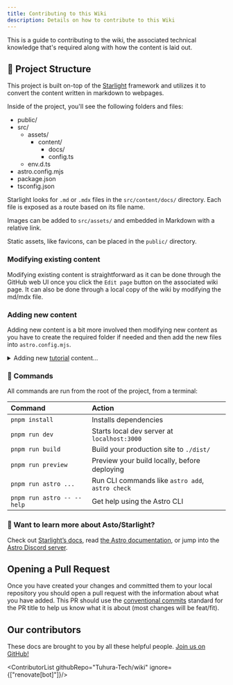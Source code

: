 ```yaml
---
title: Contributing to this Wiki
description: Details on how to contribute to this Wiki
---
```



This is a guide to contributing to the wiki, the associated technical knowledge that's required along with how the content is laid out.

## 🚀 Project Structure

This project is built on-top of the [Starlight](https://starlight.astro.build/) framework and utilizes it to convert the content written in markdown to webpages.

Inside of the project, you'll see the following folders and files:


<FileTree>

- public/
- src/
  - assets/
    - content/
      - docs/
      - config.ts
  - env.d.ts
- astro.config.mjs
- package.json
- tsconfig.json

</FileTree>

Starlight looks for `.md` or `.mdx` files in the `src/content/docs/` directory. Each file is exposed as a route based on its file name.

Images can be added to `src/assets/` and embedded in Markdown with a relative link.

Static assets, like favicons, can be placed in the `public/` directory.

### Modifying existing content

Modifying existing content is straightforward as it can be done through the GitHub web UI once you click the `Edit page` button on the associated wiki page. It can also be done through a local copy of the wiki by modifying the md/mdx file.


### Adding new content

Adding new content is a bit more involved then modifying new content as you have to create the required folder if needed and then add the new files into `astro.config.mjs`.

<details>
  <summary>Adding new <ins>tutorial</ins> content...</summary>
  File Structure:
  1. Refer to the python turtle folder.
      a. You need to make your tutorial into a folder, and add your sub-folder as `0-firstStep`, `1-secondStep`, `2-thirdStep`, etc.
      b. Inside these sub-folders, you will need one `index.mdx` file, and then 0 or more files named `1.mdx`, `2.mdx`, etc.
  4. When you add your directory into the `astro.config.mjs` file, the link needs to include your first sub-folder.
  
:::note[You are required to add the following to your files]
At the start of the index file
```md
type: tutorial
unitTitle: 'My Unit Title'
title: 'My Page Title'
```
At the start of the [number].mdx files
```md
type: tutorial
title: 'My Page Title'
```
To import necessary modules
```md
import Checklist from '/src/components/Checklist.astro';
import Box from '/src/components/tutorial/Box.astro';
import { Steps } from '@astrojs/starlight/components';
```

At the end of **every** mdx file
```md
<Box icon="check-list">
## Checklist name
<Checklist>
- [ ] Things the user should've done...
</Checklist>
</Box>
```
:::
</details>

### 🧞 Commands

All commands are run from the root of the project, from a terminal:

| Command                   | Action                                           |
| :------------------------ | :----------------------------------------------- |
| `pnpm install`             | Installs dependencies                            |
| `pnpm run dev`             | Starts local dev server at `localhost:3000`      |
| `pnpm run build`           | Build your production site to `./dist/`          |
| `pnpm run preview`         | Preview your build locally, before deploying     |
| `pnpm run astro ...`       | Run CLI commands like `astro add`, `astro check` |
| `pnpm run astro -- --help` | Get help using the Astro CLI                     |

### 👀 Want to learn more about Asto/Starlight?

Check out [Starlight’s docs](https://starlight.astro.build/), read [the Astro documentation](https://docs.astro.build), or jump into the [Astro Discord server](https://astro.build/chat).

## Opening a Pull Request

Once you have created your changes and committed them to your local repository you should open a pull request with the information about what you have added. This PR should use the [conventional commits](https://www.conventionalcommits.org/en/v1.0.0/) standard for the PR title to help us know what it is about (most changes will be feat/fit).


## Our contributors

These docs are brought to you by all these helpful people. [Join us on GitHub!](https://github.com/Tuhura-Tech/wiki)

<ContributorList githubRepo="Tuhura-Tech/wiki" ignore={["renovate[bot]"]}/>
